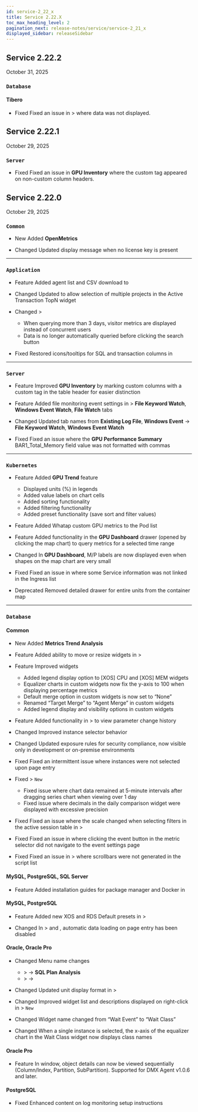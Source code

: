 ```yaml
---
id: service-2_22_x
title: Service 2.22.X
toc_max_heading_level: 2
pagination_next: release-notes/service/service-2_21_x
displayed_sidebar: releaseSidebar
---
```


## Service 2.22.2

October 31, 2025

<div class='indentTab'>

### `Database`

#### Tibero

- <Status priority='0'>Fixed</Status> Fixed an issue in <Cmdname sid="side_reportStat" className="uitext" /> > <Cmdname sid="table_space" className="uitext" /> where data was not displayed.

</div>

## Service 2.22.1

October 29, 2025

<div class='indentTab'>

### `Server`

- <Status priority='0'>Fixed</Status> Fixed an issue in **GPU Inventory** where the custom tag appeared on non-custom column headers.

</div>

## Service 2.22.0

October 29, 2025

<div class='indentTab'>

### `Common`

- <Status priority='1'>New</Status> Added **OpenMetrics**

- <Status priority='1'>Changed</Status> Updated display message when no license key is present

---

### `Application`

- <Status priority='1'>Feature</Status> Added agent list and CSV download to <Cmdname sid="management" className="uitext" />

- <Status priority='1'>Changed</Status> Updated <Cmdname sid="integratedFlexboard" className="uitext" /> to allow selection of multiple projects in the Active Transaction TopN widget

- <Status priority='1'>Changed</Status> <Cmdname sid="analysis" className="uitext" /> &gt; <Cmdname sid="performance_trend" className="uitext" />

    - When querying more than 3 days, visitor metrics are displayed instead of concurrent users  
    - Data is no longer automatically queried before clicking the search button

- <Status priority='0'>Fixed</Status> Restored icons/tooltips for SQL and transaction columns in <Cmdname sid="side_statistics" className="uitext" />

---

### `Server`

- <Status priority='1'>Feature</Status> Improved **GPU Inventory** by marking custom columns with a custom tag in the table header for easier distinction

- <Status priority='1'>Feature</Status> Added file monitoring event settings in <Cmdname sid="event_setting" className="uitext" /> > **File Keyword Watch**, **Windows Event Watch**, **File Watch** tabs

- <Status priority='1'>Changed</Status> Updated <Cmdname sid="event_setting" className="uitext" /> tab names from **Existing Log File**, **Windows Event** → **File Keyword Watch**, **Windows Event Watch**

- <Status priority='0'>Fixed</Status> Fixed an issue where the **GPU Performance Summary** BAR1_Total_Memory field value was not formatted with commas

---

### `Kubernetes`

- <Status priority='1'>Feature</Status> Added **GPU Trend** feature  

    - Displayed units (%) in legends  
    - Added value labels on chart cells  
    - Added sorting functionality  
    - Added filtering functionality  
    - Added preset functionality (save sort and filter values)

- <Status priority='1'>Feature</Status> Added Whatap custom GPU metrics to the Pod list

- <Status priority='1'>Feature</Status> Added functionality in the **GPU Dashboard** drawer (opened by clicking the map chart) to query metrics for a selected time range

- <Status priority='1'>Changed</Status> In **GPU Dashboard**, M/P labels are now displayed even when shapes on the map chart are very small

- <Status priority='0'>Fixed</Status> Fixed an issue in <Cmdname sid="workload" className="uitext" /> where some Service information was not linked in the Ingress list

- <Status>Deprecated</Status> Removed detailed drawer for entire units from the container map

---

### `Database`

#### Common

- <Status priority='1'>New</Status> Added **Metrics Trend Analysis**

- <Status priority='1'>Feature</Status> Added ability to move or resize widgets in <Cmdname sid="side_dashboard" className="uitext" /> > <Cmdname sid="trends_compare" className="uitext" />

- <Status priority='1'>Feature</Status> Improved <Cmdname sid="side_dashboard" className="uitext" /> widgets  

    - Added legend display option to [XOS] CPU and [XOS] MEM widgets  
    - Equalizer charts in custom widgets now fix the y-axis to 100 when displaying percentage metrics  
    - Default merge option in custom widgets is now set to “None”  
    - Renamed “Target Merge” to “Agent Merge” in custom widgets  
    - Added legend display and visibility options in custom widgets

- <Status priority='1'>Feature</Status> Added functionality in <Cmdname sid="analysis" className="uitext" /> > <Cmdname sid="db_parameter" className="uitext" /> to view parameter change history

- <Status priority='1'>Changed</Status> Improved instance selector behavior

- <Status priority='1'>Changed</Status> Updated <Cmdname sid="side_dbScriptManager" className="uitext" /> exposure rules for security compliance, now visible only in development or on-premise environments

- <Status priority='0'>Fixed</Status> Fixed an intermittent issue where instances were not selected upon page entry

- <Status priority='0'>Fixed</Status> <Cmdname sid="side_dashboard" className="uitext" /> > <Cmdname sid="side_dbMonitoring" className="uitext" /> <code class="newfunc">New</code>  

    - Fixed issue where chart data remained at 5-minute intervals after dragging series chart when viewing over 1 day  
    - Fixed issue where decimals in the daily comparison widget were displayed with excessive precision

- <Status priority='0'>Fixed</Status> Fixed an issue where the scale changed when selecting filters in the active session table in <Cmdname sid="side_dashboard" className="uitext" /> > <Cmdname sid="side_dbMonitoring" className="uitext" />

- <Status priority='0'>Fixed</Status> Fixed an issue in <Cmdname sid="side_dashboard" className="uitext" /> where clicking the event button in the metric selector did not navigate to the event settings page

- <Status priority='0'>Fixed</Status> Fixed an issue in <Cmdname sid="analysis" className="uitext" /> > <Cmdname sid="side_dbScriptManager" className="uitext" /> where scrollbars were not generated in the script list

#### MySQL, PostgreSQL, SQL Server

- <Status priority='1'>Feature</Status> Added installation guides for package manager and Docker in <Cmdname sid="agent_installation" className="uitext" />

#### MySQL, PostgreSQL

- <Status priority='1'>Feature</Status> Added new XOS and RDS Default presets in <Cmdname sid="side_dashboard" className="uitext" /> > <Cmdname sid="side_dbMonitoring" className="uitext" />

- <Status priority='1'>Changed</Status> In <Cmdname sid="side_reportStat" className="uitext" /> > <Cmdname sid="pg_stat" className="uitext" /> and <Cmdname sid="side_mysqlStat" className="uitext" />, automatic data loading on page entry has been disabled

#### Oracle, Oracle Pro

- <Status priority='1'>Changed</Status> Menu name changes  

    - <Cmdname sid="analysis" className="uitext" /> > <Cmdname sid="side_dbSqlAnalysis" className="uitext" /> → **SQL Plan Analysis**  
    - <Cmdname sid="analysis" className="uitext" /> > <Cmdname sid="trends_compare" className="uitext" /> → <Cmdname sid="TTL08868" className="uitext" />

- <Status priority='1'>Changed</Status> Updated unit display format in <Cmdname sid="analysis" className="uitext" /> > <Cmdname sid="side_dbWaitAnalysis" className="uitext" />

- <Status priority='1'>Changed</Status> Improved widget list and descriptions displayed on right-click in <Cmdname sid="side_dashboard" className="uitext" /> > <Cmdname sid="side_dbMonitoring" className="uitext" /> <code class="newfunc">New</code>

- <Status priority='1'>Changed</Status> Widget name changed from “Wait Event” to “Wait Class”

- <Status priority='1'>Changed</Status> When a single instance is selected, the x-axis of the equalizer chart in the Wait Class widget now displays class names

#### Oracle Pro

- <Status priority='1'>Feature</Status> In <Cmdname sid="TTL06224" className="uitext" /> window, object details can now be viewed sequentially (Column/Index, Partition, SubPartition). Supported for DMX Agent v1.0.6 and later.

#### PostgreSQL

- <Status priority='0'>Fixed</Status> Enhanced content on log monitoring setup instructions

</div>
